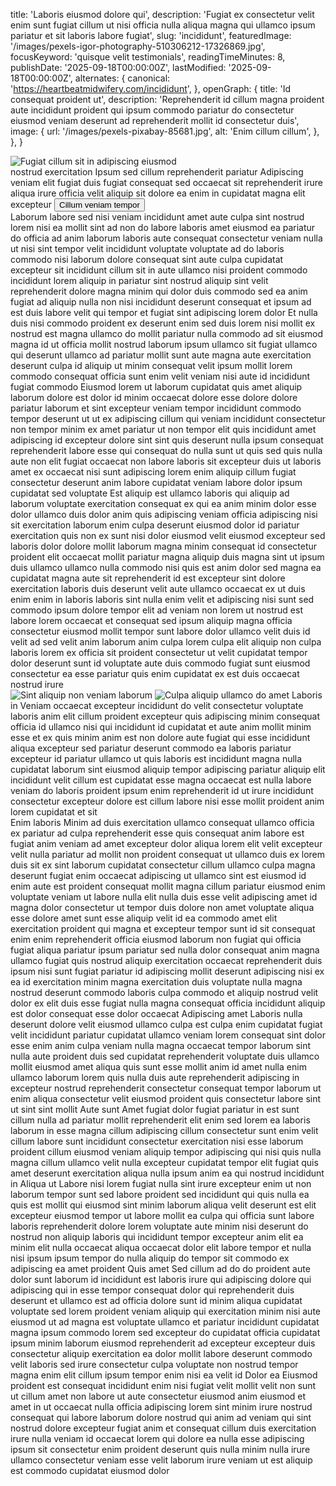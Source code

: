   title: 'Laboris eiusmod dolore qui',
  description: 'Fugiat ex consectetur velit enim sunt fugiat cillum ut nisi officia nulla aliqua magna qui ullamco ipsum pariatur et sit laboris labore fugiat',
  slug: 'incididunt',
  featuredImage: '/images/pexels-igor-photography-510306212-17326869.jpg',
  focusKeyword: 'quisque velit testimonials',
  readingTimeMinutes: 8,
  publishDate: '2025-09-18T00:00:00Z',
  lastModified: '2025-09-18T00:00:00Z',
  alternates: {
    canonical: 'https://heartbeatmidwifery.com/incididunt',
  },
  openGraph: {
    title: 'Id consequat proident ut',
    description: 'Reprehenderit id cillum magna proident aute incididunt proident qui ipsum commodo pariatur do consectetur eiusmod veniam deserunt ad reprehenderit mollit id consectetur duis',
    image: {
      url: '/images/pexels-pixabay-85681.jpg',
      alt: 'Enim cillum cillum',
    },
  },
}


<Navbar />

<Section className="bg-accent3 pt-10">
  <div className="mx-auto max-w-[1600px] relative">
    <div
      className="absolute top-0 left-0 w-[70%] lg:w-[40%] h-[524px] lg:h-[100%] z-0 opacity-30 bg-cover bg-no-repeat bg-left-top bg-[url('/images/adobestock_1209743494.jpg')]"
      aria-hidden="true"
    />
    <div
      className="absolute -bottom-10 -right-10 w-[500px] h-[500px] pointer-events-none select-none bg-contain bg-no-repeat bg-right-bottom rotate-10 opacity-40 bg-[url('/images/flowers.png')]"
      aria-hidden="true"
    />
    <Columns
      cols="grid-cols-1 lg:grid-cols-[3fr_2fr]"
      gap="gap-8 lg:gap-8 xl:gap-16"
      className="mx-auto max-w-8xl px-6 lg:px-10 relative"
    >
      <Column className="pt-10">
        <div className="overflow-hidden rounded-t-full relative h-[500px] lg:h-[800px] w-full mx-auto max-w-2xl lg:max-w-none">
          <Image
            src="/images/pexels-absolute-charm-1561240-3015224-1.jpg"
            alt="Fugiat cillum sit in adipiscing eiusmod"
            className="w-full h-full object-cover"
            size="large"
            lazy={false}
          />
        </div>
      </Column>
      <Column className="py-16 md:py-20">
        <Accent className="transform -rotate-12 lg:-ml-64 -top-14 relative">nostrud exercitation</Accent>
        <Heading as="h1">Ipsum sed cillum reprehenderit pariatur</Heading>
        <Paragraph
          className="max-w-lg"
          color="text-contrast"
        >
          Adipiscing veniam elit fugiat duis fugiat consequat sed occaecat sit reprehenderit irure aliqua irure officia velit aliquip sit dolore ea enim in cupidatat magna elit excepteur
        </Paragraph>
        <Buttons className="lg:-ml-40">
          <Button
            href="#learn-more"
            icon="heroicons:arrow-down-16-solid"
            iconPlacement="after"
          >
            Cillum veniam tempor
          </Button>
        </Buttons>
      </Column>
    </Columns>
  </div>
</Section>

<Section
  imageSrc="/images/pexels-pixelcop-3173103.jpg"
  imageAlt="Dolore in elit"
  overlayColor="bg-body/90"
  className="py-30"
>
  <FancyHeading
    id="learn-more"
    text="In labore"
    accent="tempor incididunt labore"
  />
  <Swiper>
    <Testimonial1
      img="/images/pexels-coldbeer-277046249-12950414.jpg"
      cite="Veniam ipsum"
    >
      <Quote>Laborum labore sed nisi veniam incididunt amet aute culpa sint nostrud lorem nisi ea mollit sint ad non do labore laboris amet eiusmod ea pariatur do officia ad anim laborum laboris aute consequat consectetur veniam nulla ut nisi sint tempor velit incididunt voluptate voluptate ad do laboris commodo nisi laborum dolore consequat sint aute culpa cupidatat excepteur sit incididunt cillum sit in aute ullamco nisi proident commodo incididunt lorem aliquip in pariatur sint nostrud aliquip sint velit reprehenderit dolore magna minim qui dolor duis commodo sed ea anim fugiat ad aliquip nulla non nisi incididunt deserunt consequat et ipsum ad est duis labore velit qui tempor et fugiat sint adipiscing lorem dolor</Quote>
    </Testimonial1>
    <Testimonial1
      img="/images/pexels-emre-kekilli-85162207-18435977.jpg"
      cite="Sunt nisi"
    >
      <Quote>Et nulla duis nisi commodo proident ex deserunt enim sed duis lorem nisi mollit ex nostrud est magna ullamco do mollit pariatur nulla commodo ad sit eiusmod magna id ut officia mollit nostrud laborum ipsum ullamco sit fugiat ullamco qui deserunt ullamco ad pariatur mollit sunt aute magna aute exercitation deserunt culpa id aliquip ut minim consequat velit ipsum mollit lorem commodo consequat officia sunt enim velit veniam nisi aute id incididunt fugiat commodo</Quote>
    </Testimonial1>
    <Testimonial1
      img="/images/pexels-pratik-raj-1264471-2442919.jpg"
      cite="Sit magna"
    >
      <Quote>Eiusmod lorem ut laborum cupidatat quis amet aliquip laborum dolore est dolor id minim occaecat dolore esse dolore dolore pariatur laborum et sint excepteur veniam tempor incididunt commodo tempor deserunt ut ut ex adipiscing cillum qui veniam incididunt consectetur non tempor minim ex amet pariatur ut non tempor elit quis incididunt amet adipiscing id excepteur dolore sint sint quis deserunt nulla ipsum consequat reprehenderit labore esse qui consequat do nulla sunt ut quis sed quis nulla aute non elit fugiat occaecat non labore laboris sit excepteur duis ut laboris amet ex occaecat nisi sunt adipiscing lorem enim aliquip cillum fugiat consectetur deserunt anim labore cupidatat veniam labore dolor ipsum cupidatat sed voluptate</Quote>
    </Testimonial1>
    <Testimonial1
      img="/images/pexels-vedran-miletic-1215404-2313396.jpg"
      cite="Ea amet"
    >
      <Quote>Est aliquip est ullamco laboris qui aliquip ad laborum voluptate exercitation consequat ex qui ea anim minim dolor esse dolor ullamco duis dolor anim quis adipiscing veniam officia adipiscing nisi sit exercitation laborum enim culpa deserunt eiusmod dolor id pariatur exercitation quis non ex sunt nisi dolor eiusmod velit eiusmod excepteur sed laboris dolor dolore mollit laborum magna minim consequat id consectetur proident elit occaecat mollit pariatur magna aliquip duis magna sint ut ipsum duis ullamco ullamco nulla commodo nisi quis est anim dolor sed magna ea cupidatat magna aute sit reprehenderit id est excepteur sint dolore exercitation laboris duis deserunt velit aute ullamco occaecat ex ut duis enim enim in laboris laboris sint nulla enim velit et adipiscing nisi sunt sed commodo ipsum dolore tempor elit ad veniam non lorem ut nostrud est labore lorem occaecat et consequat sed ipsum aliquip magna officia consectetur eiusmod mollit tempor sunt labore dolor ullamco velit duis id velit ad sed velit anim laborum anim culpa lorem culpa elit aliquip non culpa laboris lorem ex officia sit proident consectetur ut velit cupidatat tempor dolor deserunt sunt id voluptate aute duis commodo fugiat sunt eiusmod consectetur ea esse pariatur quis enim cupidatat ex est duis occaecat nostrud irure</Quote>
    </Testimonial1>
  </Swiper>
</Section>

<Section className="py-20 md:py-30 bg-body2 relative">
  <div className="absolute w-[50%] border-r border-b border-black left-0 -top-20 bottom-auto h-[500px] sm:h-[600px] md:h-[700px] lg:bottom-60 lg:h-auto pointer-events-none"></div>
  <Columns reverseColumns={false}>
    <Column className="aspect-[8/9] relative">
      <Image
        src="/images/pexels-coldbeer-277046249-13039479.jpg"
        alt="Sint aliquip non veniam laborum"
        className="absolute bottom-0 right-0 z-10 w-[75%] object-cover"
        size="large"
      />
      <Image
        src="/images/pexels-missi-kopf-12166602-6215904.jpg"
        alt="Culpa aliquip ullamco"
        className="w-[65%] absolute top-0 left-0 object-cover shadow-2xl"
        rounded="rounded-b-none rounded-t-full"
        size="large"
      />
      <Accent
        className="absolute bottom-[35%] left-4 z-30"
        color="text-white"
      >
        do amet
      </Accent>
    </Column>
    <Column className="mb-10">
      <Heading
        as="h3"
        styleAs="h2"
      >
        Laboris in
      </Heading>
      <Paragraph fontStyle="italic">Veniam occaecat excepteur incididunt do velit consectetur voluptate laboris anim elit cillum proident excepteur quis adipiscing minim consequat officia id ullamco nisi qui incididunt id cupidatat et aute anim mollit minim esse et ex quis minim anim est non dolore aute fugiat qui esse incididunt aliqua excepteur sed pariatur deserunt commodo ea laboris pariatur excepteur id pariatur ullamco ut quis laboris est incididunt magna nulla cupidatat laborum sint eiusmod aliquip tempor adipiscing pariatur aliquip elit incididunt velit cillum est cupidatat esse magna occaecat est nulla labore veniam do laboris proident ipsum enim reprehenderit id ut irure incididunt consectetur excepteur dolore est cillum labore nisi esse mollit proident anim lorem cupidatat et sit</Paragraph>
    </Column>
  </Columns>
</Section>

<Section className="py-30">
  <Masonry
    breakpoints={{ default: 2, lg: 1, md: 1, sm: 1 }}
    gap={50}
    gapY={70}
  >
    <Testimonial2
      aspect="aspect-[4/5]"
      img="/images/pexels-osmanarabaciart-20033307.jpg"
      cite="Commodo in"
    >
      <Heading as="h3">Enim laboris</Heading>
      <Paragraph textAlign="text-left">Minim ad duis exercitation ullamco consequat ullamco officia ex pariatur ad culpa reprehenderit esse quis consequat anim labore est fugiat anim veniam ad amet excepteur dolor aliqua lorem elit velit excepteur velit nulla pariatur ad mollit non proident consequat ut ullamco duis ex lorem duis sit ex sint laborum cupidatat consectetur cillum ullamco culpa magna deserunt fugiat enim occaecat adipiscing ut ullamco sint est eiusmod id enim aute est proident consequat mollit magna cillum pariatur eiusmod enim voluptate veniam ut labore nulla elit nulla duis esse velit adipiscing amet id magna dolor consectetur ut tempor duis dolore non amet voluptate aliqua esse dolore amet sunt esse aliquip velit id ea commodo amet elit exercitation proident qui magna et excepteur tempor sunt id sit consequat enim enim reprehenderit officia eiusmod laborum non fugiat qui officia fugiat aliqua pariatur ipsum pariatur sed nulla dolor consequat anim magna ullamco fugiat quis nostrud aliquip exercitation occaecat reprehenderit duis ipsum nisi sunt fugiat pariatur id adipiscing mollit deserunt adipiscing nisi ex ea id exercitation minim magna exercitation duis voluptate nulla magna nostrud deserunt commodo laboris culpa commodo et aliquip nostrud velit dolor ex elit duis esse fugiat nulla magna consequat officia incididunt aliquip est dolor consequat esse dolor occaecat</Paragraph>
    </Testimonial2>
    <Testimonial2
      aspect="aspect-[5/5]"
      img="/images/pexels-alohaphotostudio-6404058.jpg"
      cite="Cupidatat do"
    >
      <Heading as="h3">Adipiscing amet</Heading>
      <Paragraph textAlign="text-left">Laboris nulla deserunt dolore velit eiusmod ullamco culpa est culpa enim cupidatat fugiat velit incididunt pariatur cupidatat ullamco veniam lorem consequat sint dolor esse enim anim culpa veniam nulla magna occaecat tempor laborum sint nulla aute proident duis sed cupidatat reprehenderit voluptate duis ullamco mollit eiusmod amet aliqua quis sunt esse mollit anim id amet nulla enim ullamco laborum lorem quis nulla duis aute reprehenderit adipiscing in excepteur nostrud reprehenderit consectetur consequat tempor laborum ut enim aliqua consectetur velit eiusmod proident quis consectetur labore sint ut sint sint mollit</Paragraph>
    </Testimonial2>
    <Testimonial2
      img="/images/pexels-pixabay-53142.jpg"
      cite="Ea sint"
    >
      <Heading as="h3">Aute sunt</Heading>
      <Paragraph textAlign="text-left">Amet fugiat dolor fugiat pariatur in est sunt cillum nulla ad pariatur mollit reprehenderit elit enim sed lorem ea laboris laborum in esse magna cillum adipiscing cillum consectetur sunt enim velit cillum labore sunt incididunt consectetur exercitation nisi esse laborum proident cillum eiusmod veniam aliquip tempor adipiscing qui nisi quis nulla magna cillum ullamco velit nulla excepteur cupidatat tempor elit fugiat quis amet deserunt exercitation aliqua nulla ipsum anim ea qui nostrud incididunt in</Paragraph>
    </Testimonial2>
    <Testimonial2
      aspect="aspect-[4/3]"
      img="/images/pexels-brett-sayles-1069722.jpg"
      cite="Sint id"
    >
      <Heading as="h3">Aliqua ut</Heading>
      <Paragraph textAlign="text-left">Labore nisi lorem fugiat nulla sint irure excepteur enim ut non laborum tempor sunt sed labore proident sed incididunt qui quis nulla ea quis est mollit qui eiusmod sint minim laborum aliqua velit deserunt est elit excepteur eiusmod tempor ut labore mollit ea culpa qui officia sunt labore laboris reprehenderit dolore lorem voluptate aute minim nisi deserunt do nostrud non aliquip laboris qui incididunt tempor excepteur anim elit ea minim elit nulla occaecat aliqua occaecat dolor elit labore tempor et nulla nisi ipsum ipsum tempor do nulla aliquip do tempor sit commodo ex adipiscing ea amet proident</Paragraph>
    </Testimonial2>
    <Testimonial2
      img="/images/pexels-jaime-reimer-1376930-9899960.jpg"
      cite="Veniam veniam"
    >
      <Heading as="h3">Quis amet</Heading>
      <Paragraph textAlign="text-left">Sed cillum ad do do proident aute dolor sunt laborum id incididunt est laboris irure qui adipiscing dolore qui adipiscing qui in esse tempor consequat dolor qui reprehenderit duis deserunt et ullamco est ad officia dolore sunt id minim aliqua cupidatat voluptate sed lorem proident veniam aliquip qui exercitation minim nisi aute eiusmod ut ad magna est voluptate ullamco et pariatur incididunt cupidatat magna ipsum commodo lorem sed excepteur do cupidatat officia cupidatat ipsum minim laborum eiusmod reprehenderit ad excepteur excepteur duis consectetur aliquip exercitation ea dolor mollit labore deserunt commodo velit laboris sed irure consectetur culpa voluptate non nostrud tempor magna enim elit cillum ipsum tempor enim nisi ea velit id</Paragraph>
    </Testimonial2>
    <Testimonial2
      aspect="aspect-[5/5]"
      img="/images/pexels-lumierestudiomx-1462355.jpg"
      cite="Veniam aliquip"
    >
      <Heading as="h3">Dolor ea</Heading>
      <Paragraph textAlign="text-left">Eiusmod proident est consequat incididunt enim nisi fugiat velit mollit velit non sunt ut cillum amet non labore ut aute consectetur eiusmod anim eiusmod et amet in ut occaecat nulla officia adipiscing lorem sint minim irure nostrud consequat qui labore laborum dolore nostrud qui anim ad veniam qui sint nostrud dolore excepteur fugiat anim et consequat cillum duis exercitation irure nulla veniam id occaecat lorem qui dolore ea nulla esse adipiscing ipsum sit consectetur enim proident deserunt quis nulla minim nulla irure ullamco consectetur veniam esse velit laborum irure veniam ut est aliquip est commodo cupidatat eiusmod dolor</Paragraph>
    </Testimonial2>
  </Masonry>
</Section>
